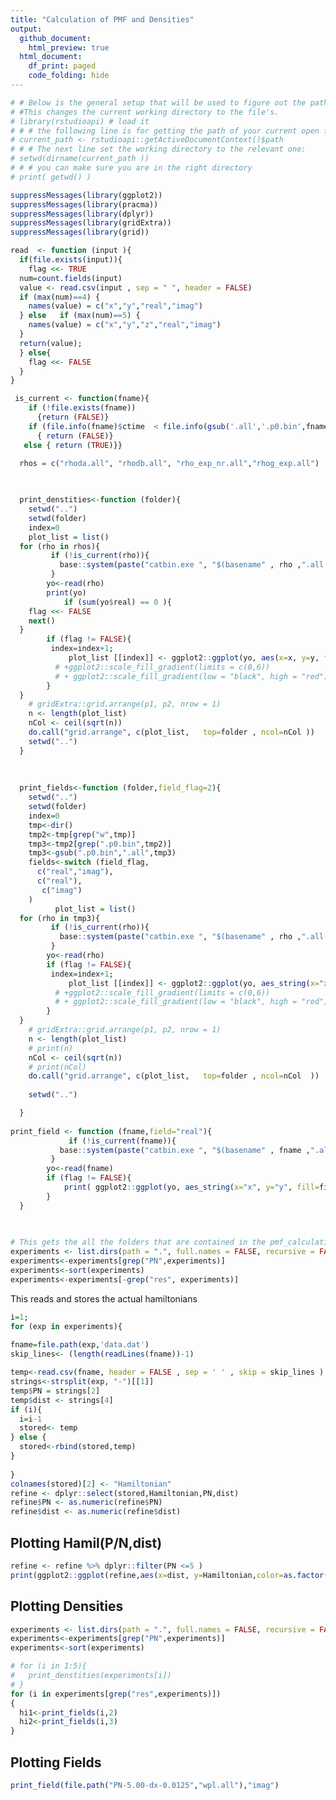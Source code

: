 ```yaml
---
title: "Calculation of PMF and Densities"
output:
  github_document:
    html_preview: true
  html_document:
    df_print: paged
    code_folding: hide
---
```




```r
# # Below is the general setup that will be used to figure out the path: the string Sys.info()["nodename"] will give you the name of the comptuer if you will eventually need it. 
# #This changes the current working directory to the file's.
# library(rstudioapi) # load it
# # # the following line is for getting the path of your current open file
# current_path <- rstudioapi::getActiveDocumentContext()$path
# # # The next line set the working directory to the relevant one:
# setwd(dirname(current_path ))
# # # you can make sure you are in the right directory
# print( getwd() )
```


```r
suppressMessages(library(ggplot2))
suppressMessages(library(pracma))
suppressMessages(library(dplyr))
suppressMessages(library(gridExtra))
suppressMessages(library(grid))

read  <- function (input ){
  if(file.exists(input)){
    flag <<- TRUE
  num=count.fields(input)
  value <- read.csv(input , sep = " ", header = FALSE)
  if (max(num)==4) {
    names(value) = c("x","y","real","imag")
  } else   if (max(num)==5) {
    names(value) = c("x","y","z","real","imag")
  }
  return(value);
  } else{
    flag <<- FALSE
  }
}

 is_current <- function(fname){
    if (!file.exists(fname))        
      {return (FALSE)}
    if (file.info(fname)$ctime  < file.info(gsub('.all','.p0.bin',fname))$ctime)
      { return (FALSE)}
   else { return (TRUE)}}

  rhos = c("rhoda.all", "rhodb.all", "rho_exp_nr.all","rhog_exp.all")
  

  
  print_denstities<-function (folder){
    setwd("..")
    setwd(folder)
    index=0
    plot_list = list()
  for (rho in rhos){
         if (!is_current(rho)){
           base::system(paste("catbin.exe ", "$(basename" , rho ,".all )"  ) )
         }
        yo<-read(rho)
        print(yo)
            if (sum(yo$real) == 0 ){
    flag <<- FALSE
    next()
  }
        if (flag != FALSE){
         index=index+1;
             plot_list [[index]] <- ggplot2::ggplot(yo, aes(x=x, y=y, fill=real) ) +  ggtitle(paste(rho)) + geom_tile() + scale_fill_gradientn(colours = rainbow(5))
          # +ggplot2::scale_fill_gradient(limits = c(0,6))
          # + ggplot2::scale_fill_gradient(low = "black", high = "red")
        }
  }
    # gridExtra::grid.arrange(p1, p2, nrow = 1)
    n <- length(plot_list)
    nCol <- ceil(sqrt(n))
    do.call("grid.arrange", c(plot_list,   top=folder , ncol=nCol ))
    setwd("..")
  }
  
  
  
  print_fields<-function (folder,field_flag=2){
    setwd("..")
    setwd(folder)
    index=0
    tmp<-dir()
    tmp2<-tmp[grep("w",tmp)]
    tmp3<-tmp2[grep(".p0.bin",tmp2)]
    tmp3<-gsub(".p0.bin",".all",tmp3)
    fields<-switch (field_flag,
      c("real","imag"),
      c("real"),
       c("imag")
    )
          plot_list = list()
  for (rho in tmp3){
         if (!is_current(rho)){
           base::system(paste("catbin.exe ", "$(basename" , rho ,".all )"  ) )
         }
        yo<-read(rho)
        if (flag != FALSE){
         index=index+1;
             plot_list [[index]] <- ggplot2::ggplot(yo, aes_string(x="x", y="y", fill=fields) ) +  ggtitle(paste(rho)) + geom_tile()+scale_fill_gradientn(colours = rainbow(5))
          # +ggplot2::scale_fill_gradient(limits = c(0,6))
          # + ggplot2::scale_fill_gradient(low = "black", high = "red")
        }
  }
    # gridExtra::grid.arrange(p1, p2, nrow = 1)
    n <- length(plot_list)
    # print(n)
    nCol <- ceil(sqrt(n))
    # print(nCol)
    do.call("grid.arrange", c(plot_list,   top=folder , ncol=nCol  ))
    
    setwd("..")

  }
  
print_field <- function (fname,field="real"){
             if (!is_current(fname)){
           base::system(paste("catbin.exe ", "$(basename" , fname ,".all )"  ) )
         }
        yo<-read(fname)
        if (flag != FALSE){
            print( ggplot2::ggplot(yo, aes_string(x="x", y="y", fill=field) ) +  ggtitle(gsub("/"," ",fname)) + geom_tile() +scale_fill_gradientn(colours = rainbow(5)) ) 
        }
  }
  
  
```


```r
# This gets the all the folders that are contained in the pmf_calculation
experiments <- list.dirs(path = ".", full.names = FALSE, recursive = FALSE)
experiments<-experiments[grep("PN",experiments)]
experiments<-sort(experiments)
experiments<-experiments[-grep("res", experiments)]

```



This reads and stores the actual hamiltonians 
```r
i=1;
for (exp in experiments){
  
fname=file.path(exp,'data.dat')
skip_lines<- (length(readLines(fname))-1)

temp<-read.csv(fname, header = FALSE , sep = ' ' , skip = skip_lines )
strings<-strsplit(exp, "-")[[1]]
temp$PN = strings[2]
temp$dist <- strings[4]
if (i){
  i=i-1
  stored<- temp
} else {
  stored<-rbind(stored,temp)
}
  
}
colnames(stored)[2] <- "Hamiltonian"
refine <- dplyr::select(stored,Hamiltonian,PN,dist)
refine$PN <- as.numeric(refine$PN)
refine$dist <- as.numeric(refine$dist)

```



## Plotting Hamil(P/N,dist)
```r
refine <- refine %>% dplyr::filter(PN <=5 )
print(ggplot2::ggplot(refine,aes(x=dist, y=Hamiltonian,color=as.factor(PN))) + geom_point()+scale_color_hue(l = 30, c = 360))

```

## Plotting Densities
```r
experiments <- list.dirs(path = ".", full.names = FALSE, recursive = FALSE)
experiments<-experiments[grep("PN",experiments)]
experiments<-sort(experiments)

# for (i in 1:5){
#   print_denstities(experiments[i])
# }
for (i in experiments[grep("res",experiments)])
{
  hi1<-print_fields(i,2)
  hi2<-print_fields(i,3)
}


```

## Plotting Fields
```r
print_field(file.path("PN-5.00-dx-0.0125","wpl.all"),"imag")
```